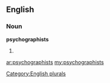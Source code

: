 ==English==

===Noun===
'''psychographists'''

# {{plural of|[[psychographist]]}}

[[Category:English plurals]]

[[ar:psychographists]]
[[my:psychographists]]